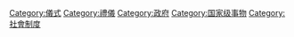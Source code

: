[[Category:儀式|Category:儀式]]
[[Category:禮儀|Category:禮儀]]
[[Category:政府|Category:政府]]
[[Category:国家级事物|Category:国家级事物]]
[[Category:社會制度|Category:社會制度]]
